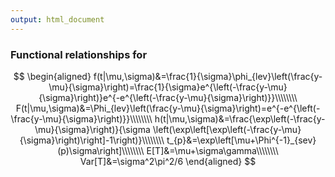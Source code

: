 ```yaml
---
output: html_document
---
```


### Functional relationships for <script type='math/tex'>Y \sim LEV(\mu,\sigma),\;\;Y\in(-\infty,\infty)</script>

$$
\begin{aligned}
f(t|\mu,\sigma)&=\frac{1}{\sigma}\phi_{lev}\left(\frac{y-\mu}{\sigma}\right)=\frac{1}{\sigma}e^{\left(-\frac{y-\mu}{\sigma}\right)}e^{-e^{\left(-\frac{y-\mu}{\sigma}\right)}}\\\\\\\\
F(t|\mu,\sigma)&=\Phi_{lev}\left(\frac{y-\mu}{\sigma}\right)=e^{-e^{\left(-\frac{y-\mu}{\sigma}\right)}}\\\\\\\\
h(t|\mu,\sigma)&=\frac{\exp\left(-\frac{y-\mu}{\sigma}\right)}{\sigma \left(\exp\left[\exp\left(-\frac{y-\mu}{\sigma}\right)\right]-1\right)}\\\\\\\\
t_{p}&=\exp\left[\mu+\Phi^{-1}_{sev}(p)\sigma\right]\\\\\\\\
E[T]&=\mu+\sigma\gamma\\\\\\\\
Var[T]&=\sigma^2\pi^2/6
\end{aligned}
$$